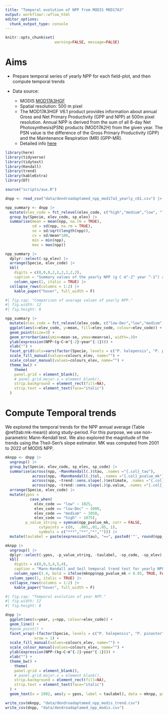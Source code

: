 ```yaml
---
title: "Temporal evolution of NPP from MODIS MOD17A3"
output: workflowr::wflow_html
editor_options:
  chunk_output_type: console
---
```


```r
knitr::opts_chunk$set( 
                      warning=FALSE, message=FALSE)
```

# Aims

- Prepare temporal series of yearly NPP for each field-plot, and then compute temporal trends

- Data source: 
  
  - MODIS [MOD17A3HGF](https://developers.google.com/earth-engine/datasets/catalog/MODIS_061_MOD17A3HGF)
  - Spatial resolution: 500 m pixel
  - The MOD17A3HGF V6.1 product provides information about annual Gross and Net Primary Productivity (GPP and NPP) at 500m pixel resolution. Annual NPP is derived from the sum of all 8-day Net Photosynthesis(PSN) products (MOD17A2H) from the given year. The PSN value is the difference of the Gross Primary Productivity (GPP) and the Maintenance Respiration (MR) (GPP-MR).
  - Detailed info [here](https://lpdaac.usgs.gov/documents/972/MOD17_User_Guide_V61.pdf)

```r
library(here)
library(tidyverse)
library(tidytext)
library(Kendall)
library(trend)
library(kableExtra)
library(DT)

source("scripts/aux.R")
```

```r
dnpp <- read_csv("data/dendroadaptamed_npp_mod17a3_yearly_c61.csv") |> filter(year <= 2022)
```


```r
npp_summary <- dnpp |> 
  mutate(elev_code = fct_relevel(elev_code, c("high","medium","low", "low-Dec"))) |> 
  group_by(Specie, elev_code, sp_elev) |> 
  summarise(mean = mean(npp, na.rm = TRUE), 
            sd = sd(npp, na.rm = TRUE), 
            se = sd/sqrt(length(npp)),
            cv = sd/mean*100,
            min = min(npp), 
            max = max(npp)) 

```

```r
npp_summary |> 
  dplyr::select(-sp_elev) |> 
  arrange(Specie, elev_code) |> 
  kbl(
    digits = c(0,0,0,2,2,2,2,2,2),
    caption = "Summary values of the yearly NPP (g C m^-2^ year ^-1^) along the study period (2000-2021) for the study sites.", parse = TRUE) |> 
    column_spec(1, italic = TRUE) |> 
  collapse_rows(columns = 1:2) |> 
    kable_paper("hover", full_width = F)
```


```r
#| fig.cap: "Comparison of average values of yearly NPP."
#| fig.width: 12
#| fig.height: 8

npp_summary |> 
  mutate(elev_code = fct_relevel(elev_code, c("low-Dec","low","medium","high"))) |> 
  ggplot(aes(x=elev_code, y=mean, fill=elev_code, colour=elev_code)) + 
  geom_point(size=3) + 
  geom_errorbar(aes(ymin=mean-se, ymax=mean+se), width=.3)+
  ylab(expression(NPP~(g~C~m^{-2}~year^{-1}))) + 
  xlab("") + 
  facet_grid(cols=vars(factor(Specie, levels = c("P. halepensis", "P. pinaster", "P. nigra", "P. sylvestris"))), scales = "free_x", space = "free_x") +
  scale_fill_manual(values=colours_elev, name="") +
  scale_colour_manual(values=colours_elev, name="") + 
  theme_bw() + 
    theme(
    panel.grid = element_blank(),
    # panel.grid.major.x = element_blank(),
    strip.background = element_rect(fill=NA), 
    strip.text = element_text(face="italic")
  )

```


# Compute Temporal trends

We explored the temporal trends for the NPP annual average (Table \@ref(tab:mk-mean)) along study-period. For this purpose, we use non-parametric Mann-Kendall test. We also explored the magnitude of the trends using the Theil-Sen's slope estimator. MK was computed from 2001 to 2022 of MODIS NPP.

```r
mknpp <- dnpp |> 
  ungroup() |> 
  group_by(Specie, elev_code, sp_elev, sp_code) |> 
  summarise(across(npp, ~MannKendall(.)$tau, .names ="{.col}_tau"),
            across(npp, ~MannKendall(.)$sl, .names ="{.col}_pvalue_mk"),
            across(npp, ~trend::sens.slope(.)$estimate, .names ="{.col}_senslope"),
            across(npp, ~trend::sens.slope(.)$p.value, .names ="{.col}_pvalue_sen")) |> 
  arrange(Specie, elev_code) |> 
  mutate(ypos = 
           case_when(
             elev_code == "low" ~ 1025,
             elev_code == "low-Dec" ~ 1000,
             elev_code == "medium" ~ 1050,
             elev_code == "high" ~ 1075), 
         p_value_string = symnum(npp_pvalue_mk, corr = FALSE,
               cutpoints = c(0,  .001,.01,.05, 1),
               symbols = c("***","**","*",""))) |> 
  mutate(taulabel = paste(expression(tau), "==", paste0('"', round(npp_tau, 2), p_value_string, '"')))

```


```r
mknpp |> 
  ungroup() |> 
  dplyr::select(-ypos, -p_value_string, -taulabel, -sp_code, -sp_elev) |> 
  kbl(
    digits = c(0,0,3,4,5,4),
    caption = "Mann-Kendall and Seil temporal trend test for yearly NPP") |> 
    column_spec(3.4, bold = ifelse(mknpp$npp_pvalue_mk < 0.05, TRUE, FALSE)) |> 
  column_spec(1, italic = TRUE) |> 
  collapse_rows(columns = 1:2) |> 
    kable_paper("hover", full_width = F)
```


```r
#| fig.cap: "Temporal evolution of year NPP."
#| fig.width: 12
#| fig.height: 8

dnpp |> 
  ggplot(aes(x=year, y=npp, colour=elev_code)) +
  geom_line() + 
  #geom_point() + 
  facet_wrap(~(factor(Specie, levels = c("P. halepensis", "P. pinaster", "P. nigra", "P. sylvestris"))),
             nrow = 1) +
  scale_fill_manual(values=colours_elev, name="") +
  scale_colour_manual(values=colours_elev, name="") +
  ylab(expression(NPP~(kg~C~m^{-2}~year^{-1}))) + 
  xlab("") + 
  theme_bw() + 
    theme(
    panel.grid = element_blank(),
    # panel.grid.major.x = element_blank(),
    strip.background = element_rect(fill=NA), 
    strip.text = element_text(face="italic")
  ) +
  geom_text(x = 2002, aes(y = ypos, label = taulabel), data = mknpp, parse = TRUE, show.legend = FALSE, hjust = "left")
```


```r
write_csv(mknpp, "data/dendroadaptamed_npp_modis_trend.csv")
write_csv(dnpp, "data/dendroadaptamed_npp_modis.csv")
```


